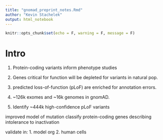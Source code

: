 ```yaml
---
title: "gnomad_preprint_notes.Rmd"
author: "Kevin Stachelek"
output: html_notebook
---
```


```r
knitr::opts_chunk$set(echo = F, warning = F, message = F)
```

# Intro

1. Protein-coding variants inform phenotype studies

2. Genes critical for function will be depleted for variants in natural pop. 

3. predicted loss-of-function (pLoF) are enriched for annotation errors. 

4. ~126k exomes and ~16k genomes in gnomAD. 

5. Identify ~444k high-confidence pLoF variants 

improved model of mutation classify protein-coding genes describing intolerance to inactivation

validate in: 
1. model org
2. human cells

